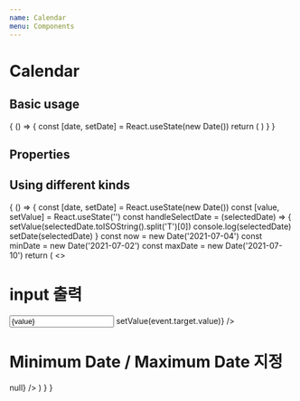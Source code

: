 ```yaml
---
name: Calendar
menu: Components
---
```



# Calendar

## Basic usage

<Playground>
  {
    () => {
      const [date, setDate] = React.useState(new Date())
      return (
        <Calendar currentDate={date} onSelected={setDate}/>
      )
    }
  }
</Playground>

## Properties

<Props of={Calendar} />

## Using different kinds

<Playground>
  {
    () => {
      const [date, setDate] = React.useState(new Date())
      const [value, setValue] = React.useState('')
      const handleSelectDate = (selectedDate) => {
         setValue(selectedDate.toISOString().split('T')[0])
         console.log(selectedDate)
         setDate(selectedDate)
      } 
      const now = new Date('2021-07-04')
      const minDate = new Date('2021-07-02')
      const maxDate = new Date('2021-07-10')
      return (
        <>
        <h1>
          input 출력
        </h1>
         <input value={value} onChange={(event) => setValue(event.target.value)} />
         <Calendar currentDate={date} onSelected={handleSelectDate}/>
        <h1>
          Minimum Date / Maximum Date 지정
        </h1>
        <Calendar minimumDate={minDate} maximumDate={maxDate} currentDate={now} onSelected={()=>null} />
        </>
      )
    }
  }
</Playground>


